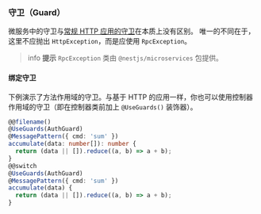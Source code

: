 ### 守卫（Guard）

微服务中的守卫与[常规 HTTP 应用的守卫](/guards)在本质上没有区别。
唯一的不同在于，这里不应抛出 `HttpException`，而是应使用 `RpcException`。

> info **提示** `RpcException` 类由 `@nestjs/microservices` 包提供。

#### 绑定守卫

下例演示了方法作用域的守卫。与基于 HTTP 的应用一样，你也可以使用控制器作用域的守卫（即在控制器类前加上 `@UseGuards()` 装饰器）。

```ts
@@filename()
@UseGuards(AuthGuard)
@MessagePattern({ cmd: 'sum' })
accumulate(data: number[]): number {
  return (data || []).reduce((a, b) => a + b);
}
@@switch
@UseGuards(AuthGuard)
@MessagePattern({ cmd: 'sum' })
accumulate(data) {
  return (data || []).reduce((a, b) => a + b);
}
```
